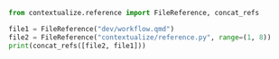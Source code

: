 ```python
from contextualize.reference import FileReference, concat_refs

file1 = FileReference("dev/workflow.qmd")
file2 = FileReference("contextualize/reference.py", range=(1, 8))
print(concat_refs([file2, file1]))

```
